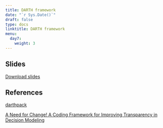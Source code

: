 ---
title: DARTH framework 
date: "`r Sys.Date()`"
draft: false
type: docs
linktitle: DARTH framework
menu:
  day7:
    weight: 3
---

## Slides

[Download slides](../../../rmds/DARTH Framework.pdf)

## References

[darthpack](https://github.com/DARTH-git/darthpack)

[A Need for Change! A Coding Framework for Improving Transparency in Decision Modeling](https://rdcu.be/bRP5h)



